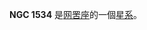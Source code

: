 {{NGCInfoBox|NGCID=NGC 1534|發現者=約翰·弗里德里希·威廉·赫歇爾|發現日期=1834年12月26日|其他編號=ESO 84-6,AM 0408-625,DRCG 46-23|曆元=J2000.0|赤經=4時8分46.2秒
|赤緯=-62°47'50"|星座=网罟座|星體=星系|星等=12.9|表面亮度=13.1|藍等=13.8}}

'''NGC 1534''' 是[[网罟座|网罟座]]的一個[[星系|星系]]。

{{NGCReference|1534}}